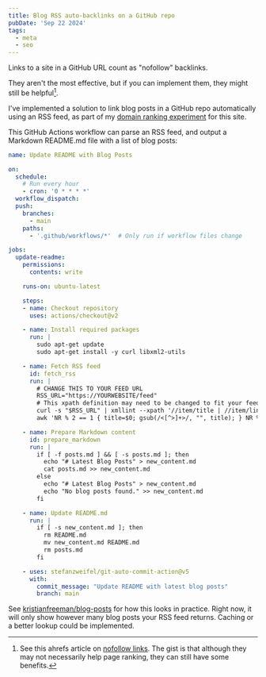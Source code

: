 ```yaml
---
title: Blog RSS auto-backlinks on a GitHub repo
pubDate: 'Sep 22 2024'
tags:
  - meta
  - seo
---
```


Links to a site in a GitHub URL count as "nofollow" backlinks.

They aren't the most effective, but if you can implement them, they might still be helpful[^1].

I've implemented a solution to link blog posts in a GitHub repo automatically using an RSS feed, as part of my [domain ranking experiment](https://kristianfreeman.com/domain-ranking-experiment/) for this site.

This GitHub Actions workflow can parse an RSS feed, and output a Markdown README.md file with a list of blog posts:

```yml
name: Update README with Blog Posts

on:
  schedule:
    # Run every hour
    - cron: '0 * * * *'
  workflow_dispatch:
  push:
    branches:
      - main
    paths:
      - '.github/workflows/*'  # Only run if workflow files change

jobs:
  update-readme:
    permissions:
      contents: write

    runs-on: ubuntu-latest

    steps:
    - name: Checkout repository
      uses: actions/checkout@v2

    - name: Install required packages
      run: |
        sudo apt-get update
        sudo apt-get install -y curl libxml2-utils

    - name: Fetch RSS feed
      id: fetch_rss
      run: |
        # CHANGE THIS TO YOUR FEED URL
        RSS_URL="https://YOURWEBSITE/feed" 
        # This xpath definition may need to be changed to fit your feed structure
        curl -s "$RSS_URL" | xmllint --xpath '//item/title | //item/link' - | \
        awk 'NR % 2 == 1 { title=$0; gsub(/<[^>]+>/, "", title); } NR % 2 == 0 { gsub(/<[^>]+>/, "", $0); print "- [" title "](" $0 ")" }' > posts.md

    - name: Prepare Markdown content
      id: prepare_markdown
      run: |
        if [ -f posts.md ] && [ -s posts.md ]; then
          echo "# Latest Blog Posts" > new_content.md
          cat posts.md >> new_content.md
        else
          echo "# Latest Blog Posts" > new_content.md
          echo "No blog posts found." >> new_content.md
        fi

    - name: Update README.md
      run: |
        if [ -s new_content.md ]; then
          rm README.md
          mv new_content.md README.md
          rm posts.md
        fi

    - uses: stefanzweifel/git-auto-commit-action@v5
      with:
        commit_message: "Update README with latest blog posts"
        branch: main
```

See [kristianfreeman/blog-posts](https://github.com/kristianfreeman/blog-posts) for how this looks in practice. Right now, it will only show however many blog posts your RSS feed returns. Caching or a better lookup could be implemented.

[^1]: See this ahrefs article on [nofollow links](https://ahrefs.com/blog/nofollow-links). The gist is that although they may not necessarily help page ranking, they can still have some benefits.
